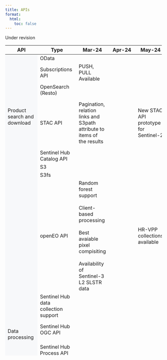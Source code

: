 ```yaml
---
title: APIs
format:
  html:
    toc: false
---
```

Under revision
```{=html}

<div class="table-responsive">
    <table class="table-roadmap" style="height:1000px;">
        <thead>
        <tr>
            <th>API</th>
            <th>Type</th>
            <th>Mar-24</th>
            <th>Apr-24</th>
            <th>May-24</th>
            <th>Jun-24</th>
        </tr>
        </thead>
        <tbody>
        <tr>
            <td rowspan="7" bgcolor="#f7f8fa">Product search and download</td>
            <td>OData</td>
            <td></td>
            <td></td>
            <td></td>
            <td></td>
        </tr>
        <tr>
            <td>Subscriptions API</td>
            <td>PUSH, PULL Available</td>
            <td></td>
            <td></td>
            <td></td>
        </tr>
        <tr>
            <td>OpenSearch (Resto)</td>
            <td></td>
            <td></td>
            <td></td>
            <td></td>
        </tr>
        <tr>
            <td>STAC API</td>
            <td>Pagination, relation links and S3path attribute to items of the results</td>
            <td></td>
            <td>New STAC API prototype for Sentinel-2</td>
            <td>New STAC API prototype for Sentinel-1 and Sentinel-5P</td>
        </tr>
        <tr>
            <td>Sentinel Hub Catalog API</td>
            <td></td>
            <td></td>
            <td></td>
            <td></td>
        </tr>
        <tr>
            <td>S3</td>
            <td></td>
            <td></td>
            <td></td>
            <td></td>
        </tr>
        <tr>
            <td>S3fs</td>
            <td></td>
            <td></td>
            <td></td>
            <td></td>
        </tr>
        <tr>
            <td rowspan="10" bgcolor="#f7f8fa">Data processing</td>
            <td>openEO API</td>
            <td>Random forest support <br> <br> Client-based processing <br> <br> Best avaiable pixel compisiting <br> <br> Availability of Sentinel-3 L2 SLSTR data</td>
            <td></td>
            <td>HR-VPP collections available</td>
            <td></td>
        </tr>
        <tr>
            <td>Sentinel Hub data collection support</td>
            <td></td>
            <td></td>
            <td></td>
            <td>Sentinel-3 Level 2 support</td>
        </tr>
        <tr>
            <td>Sentinel Hub OGC API</td>
            <td></td>
            <td></td>
            <td></td>
            <td>Sentinel-3 Level 2 support</td>
        </tr>
        <tr>
            <td>Sentinel Hub Process API</td>
            <td></td>
            <td></td>
            <td></td>
            <td>Sentinel-3 Level 2 support</td>
        </tr>
        <tr>
            <td>Sentinel Hub Asynchronous Process API</td>
            <td></td>
            <td></td>
            <td></td>
            <td>Sentinel-3 Level 2 support</td>
        </tr>
        <tr>
            <td>Sentinel Hub Batch Processing API</td>
            <td></td>
            <td></td>
            <td></td>
            <td>Sentinel-3 Level 2 support</td>
        </tr>
        <tr>
            <td>Sentinel Hub Statistical API</td>
            <td></td>
            <td></td>
            <td></td>
            <td>Sentinel-3 Level 2 support</td>
        </tr>
        <tr>
            <td>Sentinel Hub Batch Statistical API</td>
            <td></td>
            <td></td>
            <td></td>
            <td>Sentinel-3 Level 2 support</td>
        </tr>
        <tr>
            <td>Sentinel Hub Bring your own COG API</td>
            <td></td>
            <td></td>
            <td></td>
            <td></td>
        </tr>
        <tr>
            <td>Sentinel Hub Bring your own Zarr API</td>
            <td></td>
            <td></td>
            <td></td>
            <td></td>
        </tr>
        <!-- <tr>
            <td>Sentinel Hub Third Party Data Import API</td>
            <td></td>
            <td></td>
            <td>Available for supported data collections</td>
            <td></td>
            <td></td>
            <td></td>
            <td></td>
        </tr> -->
        <tr>
            <td rowspan="1" bgcolor="#f7f8fa">On Demand Production</td>
            <td>On Demand Production</td>
            <td></td>
            <td>Available for Sentinel-1, Sentinel-2 and Sentinel-3</td>
            <td></td>
            <td>Available for Sentinel-1 SLC Bursts</td>
        </tr>
        <tr>
            <td rowspan="1" bgcolor="#f7f8fa">Traceability</td>
            <td>Traceability</td>
            <td></td>
            <td>Available for Sentinel-1</td>
            <td>Available for Sentinel-3</td>
            <td>Available for Sentinel-5P</td>
        </tr>
        </tbody>
    </table>
</div>
```
